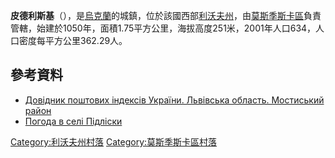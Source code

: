 {{coord|49|42|41|N|23|14|3|E|scale:100000|display=title}}

'''皮德利斯基'''（{{lang-uk|Підліски}}），是[[烏克蘭|烏克蘭]]的城鎮，位於該國西部[[利沃夫州|利沃夫州]]，由[[莫斯季斯卡區|莫斯季斯卡區]]負責管轄，始建於1050年，面積1.75平方公里，海拔高度251米，2001年人口634，人口密度每平方公里362.29人。

==參考資料==
*[http://www.uaidx.com/13/294/index Довідник поштових індексів України. Львівська область. Мостиський район] {{Wayback|url=http://www.uaidx.com/13/294/index |date=20161018190804 }}
* [http://weather.in.ua/ua/l'vovskaja/20581 Погода в селі Підліски]{{Wayback|url=http://weather.in.ua/ua/l%27vovskaja/20581 |date=20111221151844 }}

[[Category:利沃夫州村落|Category:利沃夫州村落]]
[[Category:莫斯季斯卡區村落|Category:莫斯季斯卡區村落]]


{{Lviv-geo-stub}}